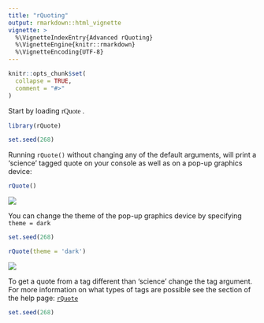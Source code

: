 ```yaml
---
title: "rQuoting"
output: rmarkdown::html_vignette
vignette: >
  %\VignetteIndexEntry{Advanced rQuoting}
  %\VignetteEngine{knitr::rmarkdown}
  %\VignetteEncoding{UTF-8}
---
```


```r
knitr::opts_chunk$set(
  collapse = TRUE,
  comment = "#>"
)
```

Start by loading <span style = "font-family: 'orbitron'"> rQuote </span>.

```r
library(rQuote)
```

```r
set.seed(268)
```

Running `rQuote()` without changing any of the default arguments, will print a 'science' tagged quote on your console as well as on a pop-up graphics device:

```r
rQuote()
```

<img src = "../niels_bohr.png">

You can change the theme of the pop-up graphics device by specifying `theme = dark`

```r
set.seed(268)
```

```r
rQuote(theme = 'dark')
```

<img src = "../niels_bohr_dark.png">

To get a quote from a tag different than 'science' change the tag argument. For more information on what types of tags are possible see the \textbf{Details} section of the help page: [`rQuote`](../reference/rQuote.html) 

```r
set.seed(268)
```

